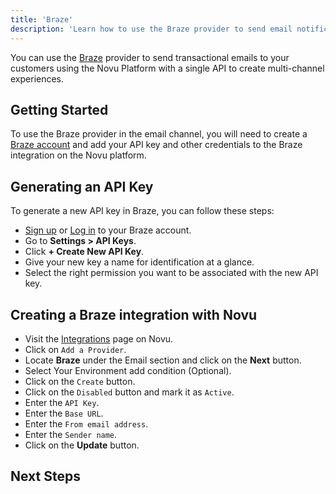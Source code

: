```yaml
---
title: 'Braze'
description: 'Learn how to use the Braze provider to send email notifications using Novu'
---
```



You can use the [Braze](https://braze.com/) provider to send transactional emails to your customers using the Novu Platform with a single API to create multi-channel experiences.

## Getting Started

To use the Braze provider in the email channel, you will need to create a [Braze account](https://braze.com/) and add your API key and other credentials to the Braze integration on the Novu platform.

## Generating an API Key

To generate a new API key in Braze, you can follow these steps:

- [Sign up](https://braze.com) or [Log in](https://braze.com) to your Braze account.
- Go to **Settings > API Keys**.
- Click **+ Create New API Key**.
- Give your new key a name for identification at a glance.
- Select the right permission you want to be associated with the new API key.

## Creating a Braze integration with Novu

- Visit the [Integrations](https://dashboard-v2.novu.co/integrations?utm_campaign=docs-braze) page on Novu.
- Click on `Add a Provider`.
- Locate **Braze** under the Email section and click on the **Next** button.
- Select Your Environment add condition (Optional).
- Click on the `Create` button.
- Click on the `Disabled` button and mark it as `Active`.
- Enter the `API Key`.
- Enter the `Base URL`.
- Enter the `From email address`.
- Enter the `Sender name`.
- Click on the **Update** button.

## Next Steps

<EmailProviderNextSteps />
